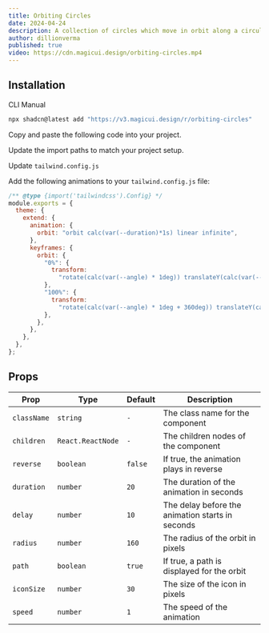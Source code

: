 ```yaml
---
title: Orbiting Circles
date: 2024-04-24
description: A collection of circles which move in orbit along a circular path
author: dillionverma
published: true
video: https://cdn.magicui.design/orbiting-circles.mp4
---
```


<ComponentPreview name="orbiting-circles-demo" />

## Installation

<Tabs defaultValue="cli">

<TabsList>
  <TabsTrigger value="cli">CLI</TabsTrigger>
  <TabsTrigger value="manual">Manual</TabsTrigger>
</TabsList>
<TabsContent value="cli">

```bash
npx shadcn@latest add "https://v3.magicui.design/r/orbiting-circles"
```

</TabsContent>

<TabsContent value="manual">

<Steps>

<Step>Copy and paste the following code into your project.</Step>

<ComponentSource name="orbiting-circles" />

<Step>Update the import paths to match your project setup.</Step>

<Step>Update `tailwind.config.js`</Step>

Add the following animations to your `tailwind.config.js` file:

```js title="tailwind.config.js" {5-19}
/** @type {import('tailwindcss').Config} */
module.exports = {
  theme: {
    extend: {
      animation: {
        orbit: "orbit calc(var(--duration)*1s) linear infinite",
      },
      keyframes: {
        orbit: {
          "0%": {
            transform:
              "rotate(calc(var(--angle) * 1deg)) translateY(calc(var(--radius) * 1px)) rotate(calc(var(--angle) * -1deg))",
          },
          "100%": {
            transform:
              "rotate(calc(var(--angle) * 1deg + 360deg)) translateY(calc(var(--radius) * 1px)) rotate(calc((var(--angle) * -1deg) - 360deg))",
          },
        },
      },
    },
  },
};
```

</Steps>

</TabsContent>

</Tabs>

## Props

| Prop        | Type              | Default | Description                                      |
| ----------- | ----------------- | ------- | ------------------------------------------------ |
| `className` | `string`          | `-`     | The class name for the component                 |
| `children`  | `React.ReactNode` | `-`     | The children nodes of the component              |
| `reverse`   | `boolean`         | `false` | If true, the animation plays in reverse          |
| `duration`  | `number`          | `20`    | The duration of the animation in seconds         |
| `delay`     | `number`          | `10`    | The delay before the animation starts in seconds |
| `radius`    | `number`          | `160`   | The radius of the orbit in pixels                |
| `path`      | `boolean`         | `true`  | If true, a path is displayed for the orbit       |
| `iconSize`  | `number`          | `30`    | The size of the icon in pixels                   |
| `speed`     | `number`          | `1`     | The speed of the animation                       |
